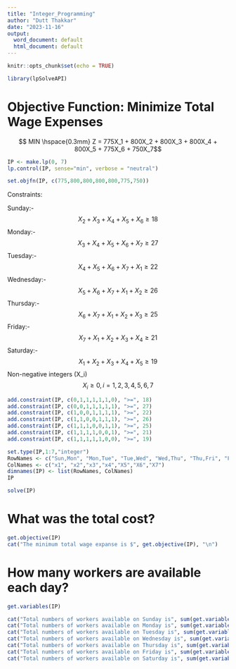 ```yaml
---
title: "Integer_Programming"
author: "Dutt Thakkar"
date: "2023-11-16"
output:
  word_document: default
  html_document: default
---
```


```r
knitr::opts_chunk$set(echo = TRUE)
```


```r
library(lpSolveAPI)
```

# Objective Function: Minimize Total Wage Expenses

$$ MIN \hspace{0.3mm} Z = 775X_1 + 800X_2 + 800X_3 + 800X_4 + 800X_5 + 775X_6 + 750X_7$$
```r
IP <- make.lp(0, 7)
lp.control(IP, sense="min", verbose = "neutral") 
```

```r
set.objfn(IP, c(775,800,800,800,800,775,750))
```

Constraints:

Sunday:- $$ X_2 + X_3 + X_4 + X_5 + X_6 \ge 18 $$
Monday:- $$ X_3 + X_4 + X_5 + X_6 + X_7 \ge 27 $$
Tuesday:-$$ X_4 + X_5 + X_6 + X_7 + X_1 \ge 22 $$
Wednesday:-$$ X_5 + X_6 + X_7+ X_1 + X_2 \ge 26 $$
Thursday:-$$ X_6 + X_7 + X_1 + X_2 + X_3 \ge 25 $$
Friday:-$$ X_7 + X_1 + X_2 + X_3 + X_4 \ge 21 $$
Saturday:-$$X_1 + X_2 + X_3 + X_4 + X_5 \ge 19 $$
Non-negative integers \(X_i\)
$$X_i \ge 0 , i = 1,2,3,4,5,6,7$$
```r
add.constraint(IP, c(0,1,1,1,1,1,0), ">=", 18)
add.constraint(IP, c(0,0,1,1,1,1,1), ">=", 27)
add.constraint(IP, c(1,0,0,1,1,1,1), ">=", 22)
add.constraint(IP, c(1,1,0,0,1,1,1), ">=", 26)
add.constraint(IP, c(1,1,1,0,0,1,1), ">=", 25)
add.constraint(IP, c(1,1,1,1,0,0,1), ">=", 21)
add.constraint(IP, c(1,1,1,1,1,0,0), ">=", 19)
```


```r
set.type(IP,1:7,"integer")
RowNames <- c("Sun,Mon", "Mon,Tue", "Tue,Wed", "Wed,Thu", "Thu,Fri", "Fri,Sat", "Sat,Sun")
ColNames <- c("x1", "x2","x3","x4","X5","X6","X7")
dimnames(IP) <- list(RowNames, ColNames)
IP
```

```r
solve(IP)
```

# What was the total cost?
```r
get.objective(IP)
cat("The minimum total wage expanse is $", get.objective(IP), "\n")
```

# How many workers are available each day?
```r
get.variables(IP)

cat("Total numbers of workers available on Sunday is", sum(get.variables(IP)[c(2,3,4,5,6)]), "\n")
cat("Total numbers of workers available on Monday is", sum(get.variables(IP)[c(3,4,5,6,7)]), "\n")
cat("Total numbers of workers available on Tuesday is", sum(get.variables(IP)[c(4,5,6,7,1)]), "\n")
cat("Total numbers of workers available on Wednesday is", sum(get.variables(IP)[c(5,6,7,1,2)]), "\n")
cat("Total numbers of workers available on Thursday is", sum(get.variables(IP)[c(6,7,1,2,3)]), "\n")
cat("Total numbers of workers available on Friday is", sum(get.variables(IP)[c(7,1,2,3,4)]), "\n")
cat("Total numbers of workers available on Saturday is", sum(get.variables(IP)[c(1,2,3,4,5)]), "\n")
```